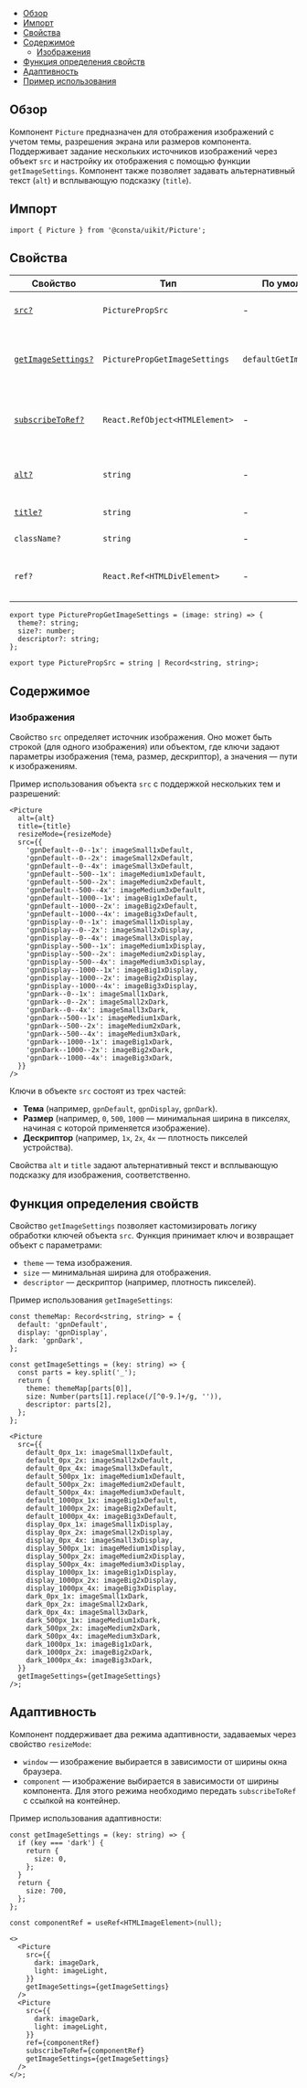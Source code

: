 
<MdxMenu>

- [Обзор](#обзор)
- [Импорт](#импорт)
- [Свойства](#свойства)
- [Содержимое](#содержимое)
  - [Изображения](#изображения)
- [Функция определения свойств](#функция-определения-свойств)
- [Адаптивность](#адаптивность)
- [Пример использования](#пример)

</MdxMenu>

## Обзор

Компонент `Picture` предназначен для отображения изображений с учетом темы, разрешения экрана или размеров компонента. Поддерживает задание нескольких источников изображений через объект `src` и настройку их отображения с помощью функции `getImageSettings`. Компонент также позволяет задавать альтернативный текст (`alt`) и всплывающую подсказку (`title`).

## Импорт

```tsx
import { Picture } from '@consta/uikit/Picture';
```

## Свойства

| Свойство                                            | Тип                            | По умолчанию              | Описание                                                   |
| --------------------------------------------------- | ------------------------------ | ------------------------- | ---------------------------------------------------------- |
| [`src?`](#изображения)                              | `PicturePropSrc`               | -                         | Изображение или объект с изображениями                     |
| [`getImageSettings?`](#функция-определения-свойств) | `PicturePropGetImageSettings`  | `defaultGetImageSettings` | Функция получения параметров отображения картинки          |
| [`subscribeToRef?`](#адаптивность)                  | `React.RefObject<HTMLElement>` | -                         | Контейнер, относительно которого просчитываем адаптивность |
| [`alt?`](#изображения)                              | `string`                       | -                         | Альтернативное текстовое описание изображения              |
| [`title?`](#изображения)                            | `string`                       | -                         | Отображаемая подсказка                                     |
| `className?`                                        | `string`                       | -                         | Дополнительный CSS-класс                                   |
| `ref?`                                              | `React.Ref<HTMLDivElement>`    | -                         | Ссылка на корневой DOM-элемент этого компонента            |

```tsx
export type PicturePropGetImageSettings = (image: string) => {
  theme?: string;
  size?: number;
  descriptor?: string;
};

export type PicturePropSrc = string | Record<string, string>;
```

## Содержимое

### Изображения

Свойство `src` определяет источник изображения. Оно может быть строкой (для одного изображения) или объектом, где ключи задают параметры изображения (тема, размер, дескриптор), а значения — пути к изображениям.

Пример использования объекта `src` с поддержкой нескольких тем и разрешений:

<MdxTabs>

<PictureExample />

```tsx
<Picture
  alt={alt}
  title={title}
  resizeMode={resizeMode}
  src={{
    'gpnDefault--0--1x': imageSmall1xDefault,
    'gpnDefault--0--2x': imageSmall2xDefault,
    'gpnDefault--0--4x': imageSmall3xDefault,
    'gpnDefault--500--1x': imageMedium1xDefault,
    'gpnDefault--500--2x': imageMedium2xDefault,
    'gpnDefault--500--4x': imageMedium3xDefault,
    'gpnDefault--1000--1x': imageBig1xDefault,
    'gpnDefault--1000--2x': imageBig2xDefault,
    'gpnDefault--1000--4x': imageBig3xDefault,
    'gpnDisplay--0--1x': imageSmall1xDisplay,
    'gpnDisplay--0--2x': imageSmall2xDisplay,
    'gpnDisplay--0--4x': imageSmall3xDisplay,
    'gpnDisplay--500--1x': imageMedium1xDisplay,
    'gpnDisplay--500--2x': imageMedium2xDisplay,
    'gpnDisplay--500--4x': imageMedium3xDisplay,
    'gpnDisplay--1000--1x': imageBig1xDisplay,
    'gpnDisplay--1000--2x': imageBig2xDisplay,
    'gpnDisplay--1000--4x': imageBig3xDisplay,
    'gpnDark--0--1x': imageSmall1xDark,
    'gpnDark--0--2x': imageSmall2xDark,
    'gpnDark--0--4x': imageSmall3xDark,
    'gpnDark--500--1x': imageMedium1xDark,
    'gpnDark--500--2x': imageMedium2xDark,
    'gpnDark--500--4x': imageMedium3xDark,
    'gpnDark--1000--1x': imageBig1xDark,
    'gpnDark--1000--2x': imageBig2xDark,
    'gpnDark--1000--4x': imageBig3xDark,
  }}
/>
```

</MdxTabs>

Ключи в объекте `src` состоят из трех частей:

- **Тема** (например, `gpnDefault`, `gpnDisplay`, `gpnDark`).
- **Размер** (например, `0`, `500`, `1000` — минимальная ширина в пикселях, начиная с которой применяется изображение).
- **Дескриптор** (например, `1x`, `2x`, `4x` — плотность пикселей устройства).

Свойства `alt` и `title` задают альтернативный текст и всплывающую подсказку для изображения, соответственно.

## Функция определения свойств

Свойство `getImageSettings` позволяет кастомизировать логику обработки ключей объекта `src`. Функция принимает ключ и возвращает объект с параметрами:

- `theme` — тема изображения.
- `size` — минимальная ширина для отображения.
- `descriptor` — дескриптор (например, плотность пикселей).

Пример использования `getImageSettings`:

<MdxTabs>

<PictureExampleGetImageSettings />

```tsx
const themeMap: Record<string, string> = {
  default: 'gpnDefault',
  display: 'gpnDisplay',
  dark: 'gpnDark',
};

const getImageSettings = (key: string) => {
  const parts = key.split('_');
  return {
    theme: themeMap[parts[0]],
    size: Number(parts[1].replace(/[^0-9.]+/g, '')),
    descriptor: parts[2],
  };
};

<Picture
  src={{
    default_0px_1x: imageSmall1xDefault,
    default_0px_2x: imageSmall2xDefault,
    default_0px_4x: imageSmall3xDefault,
    default_500px_1x: imageMedium1xDefault,
    default_500px_2x: imageMedium2xDefault,
    default_500px_4x: imageMedium3xDefault,
    default_1000px_1x: imageBig1xDefault,
    default_1000px_2x: imageBig2xDefault,
    default_1000px_4x: imageBig3xDefault,
    display_0px_1x: imageSmall1xDisplay,
    display_0px_2x: imageSmall2xDisplay,
    display_0px_4x: imageSmall3xDisplay,
    display_500px_1x: imageMedium1xDisplay,
    display_500px_2x: imageMedium2xDisplay,
    display_500px_4x: imageMedium3xDisplay,
    display_1000px_1x: imageBig1xDisplay,
    display_1000px_2x: imageBig2xDisplay,
    display_1000px_4x: imageBig3xDisplay,
    dark_0px_1x: imageSmall1xDark,
    dark_0px_2x: imageSmall2xDark,
    dark_0px_4x: imageSmall3xDark,
    dark_500px_1x: imageMedium1xDark,
    dark_500px_2x: imageMedium2xDark,
    dark_500px_4x: imageMedium3xDark,
    dark_1000px_1x: imageBig1xDark,
    dark_1000px_2x: imageBig2xDark,
    dark_1000px_4x: imageBig3xDark,
  }}
  getImageSettings={getImageSettings}
/>;
```

</MdxTabs>

## Адаптивность

Компонент поддерживает два режима адаптивности, задаваемых через свойство `resizeMode`:

- `window` — изображение выбирается в зависимости от ширины окна браузера.
- `component` — изображение выбирается в зависимости от ширины компонента. Для этого режима необходимо передать `subscribeToRef` с ссылкой на контейнер.

Пример использования адаптивности:

<MdxTabs>

<PictureExampleResizeMode />

```tsx
const getImageSettings = (key: string) => {
  if (key === 'dark') {
    return {
      size: 0,
    };
  }
  return {
    size: 700,
  };
};

const componentRef = useRef<HTMLImageElement>(null);

<>
  <Picture
    src={{
      dark: imageDark,
      light: imageLight,
    }}
    getImageSettings={getImageSettings}
  />
  <Picture
    src={{
      dark: imageDark,
      light: imageLight,
    }}
    ref={componentRef}
    subscribeToRef={componentRef}
    getImageSettings={getImageSettings}
  />
</>;
```

</MdxTabs>
